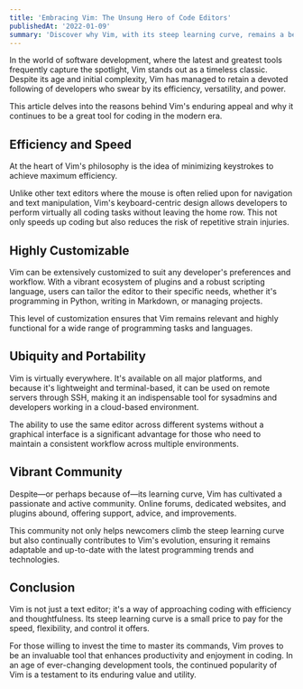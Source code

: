 ```yaml
---
title: 'Embracing Vim: The Unsung Hero of Code Editors'
publishedAt: '2022-01-09'
summary: 'Discover why Vim, with its steep learning curve, remains a beloved tool among developers for editing code efficiently and effectively.'
---
```


In the world of software development, where the latest and greatest tools frequently capture the spotlight, Vim stands out as a timeless classic. Despite its age and initial complexity, Vim has managed to retain a devoted following of developers who swear by its efficiency, versatility, and power.

This article delves into the reasons behind Vim's enduring appeal and why it continues to be a great tool for coding in the modern era.

## Efficiency and Speed

At the heart of Vim's philosophy is the idea of minimizing keystrokes to achieve maximum efficiency.

Unlike other text editors where the mouse is often relied upon for navigation and text manipulation, Vim's keyboard-centric design allows developers to perform virtually all coding tasks without leaving the home row. This not only speeds up coding but also reduces the risk of repetitive strain injuries.

## Highly Customizable

Vim can be extensively customized to suit any developer's preferences and workflow. With a vibrant ecosystem of plugins and a robust scripting language, users can tailor the editor to their specific needs, whether it's programming in Python, writing in Markdown, or managing projects.

This level of customization ensures that Vim remains relevant and highly functional for a wide range of programming tasks and languages.

## Ubiquity and Portability

Vim is virtually everywhere. It's available on all major platforms, and because it's lightweight and terminal-based, it can be used on remote servers through SSH, making it an indispensable tool for sysadmins and developers working in a cloud-based environment.

The ability to use the same editor across different systems without a graphical interface is a significant advantage for those who need to maintain a consistent workflow across multiple environments.

## Vibrant Community

Despite—or perhaps because of—its learning curve, Vim has cultivated a passionate and active community. Online forums, dedicated websites, and plugins abound, offering support, advice, and improvements.

This community not only helps newcomers climb the steep learning curve but also continually contributes to Vim's evolution, ensuring it remains adaptable and up-to-date with the latest programming trends and technologies.

## Conclusion

Vim is not just a text editor; it's a way of approaching coding with efficiency and thoughtfulness. Its steep learning curve is a small price to pay for the speed, flexibility, and control it offers.

For those willing to invest the time to master its commands, Vim proves to be an invaluable tool that enhances productivity and enjoyment in coding. In an age of ever-changing development tools, the continued popularity of Vim is a testament to its enduring value and utility.
